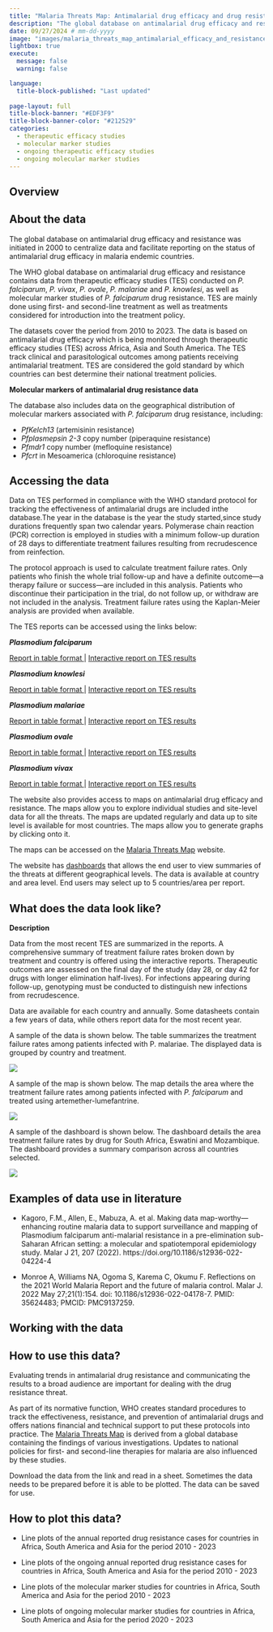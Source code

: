 ```yaml
---
title: "Malaria Threats Map: Antimalarial drug efficacy and drug resistance"
description: "The global database on antimalarial drug efficacy and resistance, established in 2000, tracks drug efficacy in malaria-endemic countries."
date: 09/27/2024 # mm-dd-yyyy
image: "images/malaria_threats_map_antimalarial_efficacy_and_resistance.png"
lightbox: true
execute:
  message: false
  warning: false

language: 
  title-block-published: "Last updated"
  
page-layout: full
title-block-banner: "#EDF3F9"
title-block-banner-color: "#212529"
categories:
  - therapeutic efficacy studies
  - molecular marker studies
  - ongoing therapeutic efficacy studies
  - ongoing molecular marker studies
---
```


::: {.page-tabs .panel-tabset}
## Overview

<h2>About the data</h2>

The global database on antimalarial drug efficacy and resistance was initiated in 2000 to centralize data and facilitate reporting on the status of antimalarial drug efficacy in malaria endemic countries.

The WHO global database on antimalarial drug efficacy and resistance contains data from therapeutic efficacy studies (TES) conducted on *P. falciparum*, *P. vivax*, *P. ovale*, *P. malariae* and *P. knowlesi*, as well as molecular marker studies of *P. falciparum* drug resistance. TES are mainly done using first- and second-line treatment as well as treatments considered for introduction into the treatment policy.

The datasets cover the period from 2010 to 2023. The data is based on antimalarial drug efficacy which is being monitored through therapeutic efficacy studies (TES) across Africa, Asia and South America. The TES track clinical and parasitological outcomes among patients receiving antimalarial treatment. TES are considered the gold standard by which countries can best determine their national treatment policies.

**Molecular markers of antimalarial drug resistance data** 

The database also includes data on the geographical distribution of molecular markers associated with *P. falciparum* drug resistance, including:

-   *PfKelch13* (artemisinin resistance)
-   *Pfplasmepsin 2-3* copy number (piperaquine resistance)
-   *Pfmdr1* copy number (mefloquine resistance)
-   *Pfcrt* in Mesoamerica (chloroquine resistance)

<h2>Accessing the data</h2>

Data on TES performed in compliance with the WHO standard protocol for tracking the effectiveness of antimalarial drugs are included inthe database.The year in the database is the year the study started,since study durations frequently span two calendar years. Polymerase chain reaction (PCR) correction is employed in studies with a minimum follow-up duration of 28 days to differentiate treatment failures resulting from recrudescence from reinfection.

The protocol approach is used to calculate treatment failure rates. Only patients who finish the whole trial follow-up and have a definite outcome—a therapy failure or success—are included in this analysis. Patients who discontinue their participation in the trial, do not follow up, or withdraw are not included in the analysis. Treatment failure rates using the Kaplan-Meier analysis are provided when available.

The TES reports can be accessed using the links below:

***Plasmodium falciparum***

[Report in table format ](https://cdn.who.int/media/docs/default-source/malaria/treatment-failure-pf.pdf?sfvrsn=aeae993b_5)\| [Interactive report on TES results](https://app.powerbi.com/view?r=eyJrIjoiNmRhYWU4ODgtMDI2NC00ZTA0LWE4Y2ItNjVmOGQ5OTY5MTEyIiwidCI6ImY2MTBjMGI3LWJkMjQtNGIzOS04MTBiLTNkYzI4MGFmYjU5MCIsImMiOjh9)

***Plasmodium knowlesi***

[Report in table format ](https://cdn.who.int/media/docs/default-source/malaria/treatment-failure-pk.pdf?sfvrsn=3dc7d759_5)\| [Interactive report on TES results](https://app.powerbi.com/view?r=eyJrIjoiMGI2NTJlNTEtZDY3Ny00ZDkzLTk1MzItNjliZTYxYjFlOWE5IiwidCI6ImY2MTBjMGI3LWJkMjQtNGIzOS04MTBiLTNkYzI4MGFmYjU5MCIsImMiOjh9)

***Plasmodium malariae***

[Report in table format ](https://cdn.who.int/media/docs/default-source/malaria/treatment-failure-pm.pdf?sfvrsn=13442825_5)\| [Interactive report on TES results](https://app.powerbi.com/view?r=eyJrIjoiN2ZmM2EzM2EtYjA3ZC00NzNhLWI3NDEtMDdjNDg5MGZmYmQ4IiwidCI6ImY2MTBjMGI3LWJkMjQtNGIzOS04MTBiLTNkYzI4MGFmYjU5MCIsImMiOjh9)

***Plasmodium ovale***

[Report in table format ](https://cdn.who.int/media/docs/default-source/malaria/treatment-failure-po.pdf?sfvrsn=21826566_5)\| [Interactive report on TES results](https://app.powerbi.com/view?r=eyJrIjoiNmZmYTQwYWUtOTJhMi00YTg4LWE5OGMtN2FhYjI3MmQ5NzEzIiwidCI6ImY2MTBjMGI3LWJkMjQtNGIzOS04MTBiLTNkYzI4MGFmYjU5MCIsImMiOjh9)

***Plasmodium vivax***

[Report in table format ](https://cdn.who.int/media/docs/default-source/malaria/treatment-failure-pv.pdf?sfvrsn=48243097_5)\| [Interactive report on TES results](https://app.powerbi.com/view?r=eyJrIjoiNTYxODk5MzgtY2MxNi00YzNkLThkNmQtMGUyOGQwMzBhNGY1IiwidCI6ImY2MTBjMGI3LWJkMjQtNGIzOS04MTBiLTNkYzI4MGFmYjU5MCIsImMiOjh9)

The website also provides access to maps on antimalarial drug efficacy and resistance. The maps allow you to explore individual studies and site-level data for all the threats. The maps are updated regularly and data up to site level is available for most countries. The maps allow you to generate graphs by clicking onto it.

The maps can be accessed on the [Malaria Threats Map](https://apps.who.int/malaria/maps/threats) website.


The website has [dashboards](https://apps.who.int/malaria/maps/threats/#/dashboards) that allows the end user to view summaries of the threats at different geographical levels. The data is available at country and area level. End users may select up to 5 countries/area per report.


<h2>What does the data look like?</h2>

**Description**

Data from the most recent TES are summarized in the reports. A comprehensive summary of treatment failure rates broken down by 
treatment and country is offered using the interactive reports. Therapeutic outcomes are assessed on the final day of the study (day 28, or day 42 for drugs with longer elimination half-lives). For infections appearing during follow-up, genotyping must be conducted to distinguish new infections from recrudescence.

Data are available for each country and annually. Some datasheets contain a few years of data, while others report data for the most recent year. 

A sample of the data is shown below. The table summarizes the treatment failure rates among patients infected with P. malariae. The displayed data is grouped by country and treatment.

![](images/paginated_report.png)

A sample of the map is shown below. The map details the area where the treatment failure rates among patients infected with *P. falciparum* and treated using artemether-lumefantrine. 

![](images/map.png)

A sample of the dashboard is shown below. The dashboard details the area treatment failure rates by drug for South Africa, Eswatini and Mozambique. The dashboard provides a summary comparison across all countries selected. 

![](images/dashboard.png)

<h2>Examples of data use in literature</h2>

- Kagoro, F.M., Allen, E., Mabuza, A. et al. Making data map-worthy—enhancing routine malaria data to support surveillance and mapping of Plasmodium falciparum anti-malarial resistance in a pre-elimination sub-Saharan African setting: a molecular and spatiotemporal epidemiology study. Malar J 21, 207 (2022). https://doi.org/10.1186/s12936-022-04224-4

- Monroe A, Williams NA, Ogoma S, Karema C, Okumu F. Reflections on the 2021 World Malaria Report and the future of malaria control. Malar J. 2022 May 27;21(1):154. doi: 10.1186/s12936-022-04178-7. PMID: 35624483; PMCID: PMC9137259.

## Working with the data

<h2>How to use this data?</h2>

Evaluating trends in antimalarial drug resistance and communicating the results to a broad audience are important for dealing with the drug resistance threat.

As part of its normative function, WHO creates standard procedures to track the effectiveness, resistance, and prevention of antimalarial drugs and offers nations financial and technical support to put these protocols into practice. The [Malaria Threats Map](https://www.who.int/activities/monitoring-malaria-drug-efficacy-and-resistance#cms) is derived from a global database containing the findings of various investigations. Updates to national policies for first- and second-line therapies for malaria are also influenced by these studies.

Download the data from the link and read in a sheet. Sometimes the data needs to be prepared before it is able to be plotted. The data can be saved for use.

<h2>How to plot this data?</h2>

- Line plots of the annual reported drug resistance cases for countries in Africa, South America and Asia for the period 2010 - 2023

- Line plots of the ongoing annual reported drug resistance cases for countries in Africa, South America and Asia for the period 2010 - 2023

- Line plots of the molecular marker studies for countries in Africa, South America and Asia for the period 2010 - 2023

- Line plots of ongoing molecular marker studies for countries in Africa, South America and Asia for the period 2020 - 2023
:::
